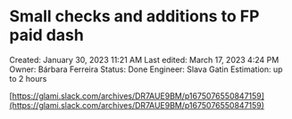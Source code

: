 # Small checks and additions to FP paid dash

Created: January 30, 2023 11:21 AM
Last edited: March 17, 2023 4:24 PM
Owner: Bárbara Ferreira
Status: Done
Engineer: Slava Gatin
Estimation: up to 2 hours

[https://glami.slack.com/archives/DR7AUE9BM/p1675076550847159](https://glami.slack.com/archives/DR7AUE9BM/p1675076550847159)